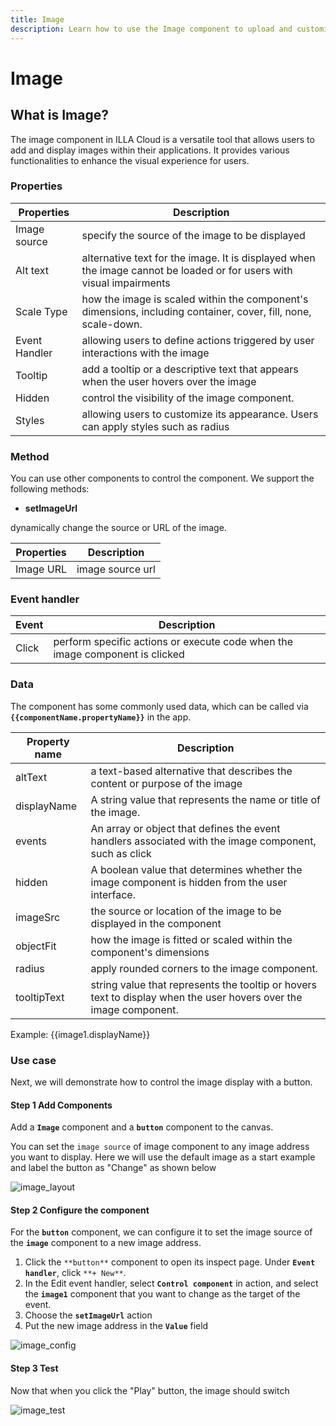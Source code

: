 ```yaml
---
title: Image
description: Learn how to use the Image component to upload and customize image for your app in ILLA Cloud.
---
```


# Image

## What is Image?

The image component in ILLA Cloud is a versatile tool that allows users to add and display images within their applications. It provides various functionalities to enhance the visual experience for users.

### Properties

| Properties    | Description                                                                                                          |
| ------------- | -------------------------------------------------------------------------------------------------------------------- |
| Image source  | specify the source of the image to be displayed                                                                      |
| Alt text      | alternative text for the image. It is displayed when the image cannot be loaded or for users with visual impairments |
| Scale Type    | how the image is scaled within the component's dimensions, including container, cover, fill, none, scale-down.       |
| Event Handler | allowing users to define actions triggered by user interactions with the image                                       |
| Tooltip       | add a tooltip or a descriptive text that appears when the user hovers over the image                                 |
| Hidden        | control the visibility of the image component.                                                                       |
| Styles        | allowing users to customize its appearance. Users can apply styles such as radius                                    |

### Method

You can use other components to control the component. We support the following methods:

-   **setImageUrl**

dynamically change the source or URL of the image.

| Properties | Description      |
| ---------- | ---------------- |
| Image URL  | image source url |

### Event handler

| Event | Description                                                                  |
| ----- | ---------------------------------------------------------------------------- |
| Click | perform specific actions or execute code when the image component is clicked |

### Data

The component has some commonly used data, which can be called via **`{{componentName.propertyName}}`** in the app.

| Property name | Description                                                                                                       |
| ------------- | ----------------------------------------------------------------------------------------------------------------- |
| altText       | a text-based alternative that describes the content or purpose of the image                                       |
| displayName   | A string value that represents the name or title of the image.                                                    |
| events        | An array or object that defines the event handlers associated with the image component, such as click             |
| hidden        | A boolean value that determines whether the image component is hidden from the user interface.                    |
| imageSrc      | the source or location of the image to be displayed in the component                                              |
| objectFit     | how the image is fitted or scaled within the component's dimensions                                               |
| radius        | apply rounded corners to the image component.                                                                     |
| tooltipText   | string value that represents the tooltip or hovers text to display when the user hovers over the image component. |

Example: {{image1.displayName}}

### Use case

Next, we will demonstrate how to control the image display with a button.

#### Step 1 Add Components

Add a **`Image`** component and a **`button`** component to the canvas.

You can set the `image source` of image component to any image address you want to display. Here we will use the default image as a start example and label the button as "Change" as shown below

![image_layout](https://cdn.illacloud.com/official-website/img/official-site/components/image_layout.jpg)

#### Step 2 Configure the component

For the **`button`** component, we can configure it to set the image source of the **`image`** component to a new image address.

1.  Click the `**button**` component to open its inspect page. Under **`Event handler`**, click `**+ New**`.
2.  In the Edit event handler, select **`Control component`** in action, and select the **`image1`** component that you want to change as the target of the event.
3.  Choose the **`setImageUrl`** action
4.  Put the new image address in the **`Value`** field

![image_config](https://cdn.illacloud.com/official-website/img/official-site/components/image_config.jpg)

#### Step 3 Test

Now that when you click the "Play" button, the image should switch

![image_test](https://cdn.illacloud.com/official-website/img/official-site/components/image_test.gif)
